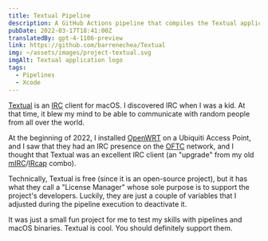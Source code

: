 ```yaml
---
title: Textual Pipeline
description: A GitHub Actions pipeline that compiles the Textual application and also disables its License Manager.
pubDate: 2022-03-17T18:41:00Z
translatedBy: gpt-4-1106-preview
link: https://github.com/barrenechea/Textual
img: ~/assets/images/project-textual.svg
imgAlt: Textual application logo
tags:
  - Pipelines
  - Xcode
---
```


[Textual](https://www.codeux.com/textual) is an [IRC](https://es.wikipedia.org/wiki/Internet_Relay_Chat) client for macOS. I discovered IRC when I was a kid. At that time, it blew my mind to be able to communicate with random people from all over the world.

At the beginning of 2022, I installed [OpenWRT](https://openwrt.org) on a Ubiquiti Access Point, and I saw that they had an IRC presence on the [OFTC](https://www.oftc.net) network, and I thought that Textual was an excellent IRC client (an "upgrade" from my old [mIRC](https://www.mirc.com)/[IRcap](https://www.ircap.com) combo).

Technically, Textual is free (since it is an open-source project), but it has what they call a "License Manager" whose sole purpose is to support the project's developers. Luckily, they are just a couple of variables that I adjusted during the pipeline execution to deactivate it.

It was just a small fun project for me to test my skills with pipelines and macOS binaries. Textual is cool. You should definitely support them.
